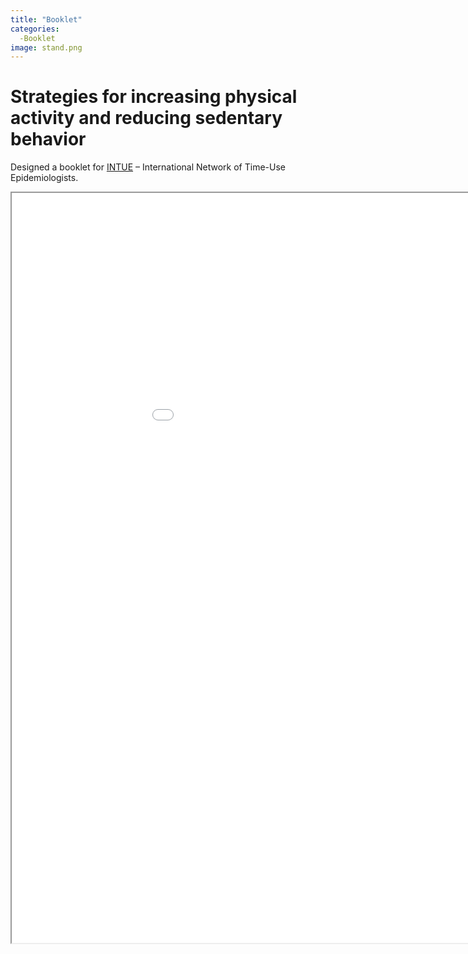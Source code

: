 ```yaml
---
title: "Booklet"
categories:
  -Booklet
image: stand.png
---
```


# Strategies for increasing physical activity and reducing sedentary behavior

Designed a booklet for [INTUE](https://www.intue.org/) – International Network of Time-Use Epidemiologists.

<iframe width="1050" height="1200" src="booklet.pdf">

</iframe>
